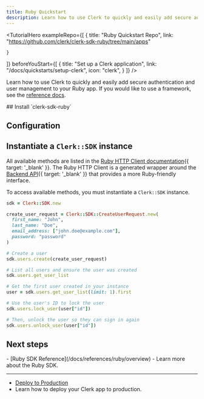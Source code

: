 ```yaml
---
title: Ruby Quickstart
description: Learn how to use Clerk to quickly and easily add secure authentication and user management to your Ruby application.
---
```


<TutorialHero
  exampleRepo={[
    {
      title: "Ruby Quickstart Repo",
      link: "https://github.com/clerk/clerk-sdk-ruby/tree/main/apps"

    }
  ]}
  beforeYouStart={[
    {
      title: "Set up a Clerk application",
      link: "/docs/quickstarts/setup-clerk",
      icon: "clerk",
    }
  ]}
/>

Learn how to use Clerk to quickly and easily add secure authentication and user management to your Ruby app. If you would like to use a framework, see the [reference docs](/docs/references/ruby/overview).

<Steps>
  ## Install `clerk-sdk-ruby`

  <Include src="_partials/ruby/installation" />

  ## Configuration

  <Include src="_partials/ruby/configuration" />

  ## Instantiate a `Clerk::SDK` instance

  All available methods are listed in the [Ruby HTTP Client documentation](https://github.com/clerk/clerk-http-client-ruby/tree/main/.generated#documentation-for-api-endpoints){{ target: '_blank' }}. The Ruby HTTP Client is a generated wrapper around the [Backend API](/docs/reference/backend-api){{ target: '_blank' }} that provides a more Ruby-friendly interface.

  To access available methods, you must instantiate a `Clerk::SDK` instance.

  ```ruby
  sdk = Clerk::SDK.new

  create_user_request = Clerk::SDK::CreateUserRequest.new(
    first_name: "John",
    last_name: "Doe",
    email_address: ["john.doe@example.com"],
    password: "password"
  )

  # Create a user
  sdk.users.create(create_user_request)

  # List all users and ensure the user was created
  sdk.users.get_user_list

  # Get the first user created in your instance
  user = sdk.users.get_user_list(limit: 1).first

  # Use the user's ID to lock the user
  sdk.users.lock_user(user["id"])

  # Then, unlock the user so they can sign in again
  sdk.users.unlock_user(user["id"])
  ```
</Steps>

## Next steps

<Cards>
  - [Ruby SDK Reference](/docs/references/ruby/overview)
  - Learn more about the Ruby SDK.

  ---

  - [Deploy to Production](/docs/deployments/overview)
  - Learn how to deploy your Clerk app to production.
</Cards>
